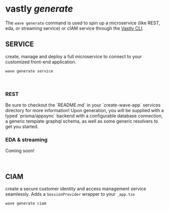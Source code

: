 # vastly <em>generate</em>


The `wave generate` command is used to spin up a microservice (like REST, eda, or streaming service)
or cIAM service through the [Vastly CLI](/cli).

## SERVICE

create, manage and deploy a full microservice to connect to your customized front-end application.

```bash copy filename="terminal"
wave generate service
```

<br />

### REST

<Callout>
  Be sure to checkout the `README.md` in your `create-wave-app` services directory for more
  information!
</Callout>
Upon generation, you will be supplied with a typed `prisma/appsync` backend with a configurable database
connection, a generic template graphql schema, as well as some generic resolvers to get you started.

### EDA & streaming

<Callout type="info">Coming soon!</Callout>

<br />

## CIAM

create a secure customer identity and access management service seamlessly. Adds a `SessionProvider`
wrapper to your `_app.tsx`

```bash copy filename="terminal"
wave generate ciam
```
